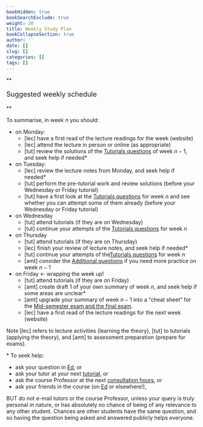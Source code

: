 ```yaml
---
bookHidden: true
bookSearchExclude: true
weight: 20
title: Weekly Study Plan
bookCollapseSection: true 
author: ''
date: []
slug: []
categories: []
tags: []
---
```



**<p style="font-size:18px;">Suggested weekly schedule</p>**

To summarise, in week $n$ you should: 

- on Monday:
    - [lec] have a first read of the lecture readings for the week (website)
    - [lec] attend the lecture in person or online (as appropriate)
    - [tut] review the solutions of the [Tutorials questions](https://canvas.lms.unimelb.edu.au/courses/173733/modules/items/4464392) of week $n-1$, and seek help if needed*
- on Tuesday:
    - [lec] review the lecture notes from Monday, and seek help if needed*
    - [tut] perform the pre-tutorial work and review solutions (before your Wednesday or Friday tutorial)
    - [tut] have a first look at the [Tutorials questions](https://canvas.lms.unimelb.edu.au/courses/173733/modules/items/4464392) for week $n$ and see whether you can attempt some of them already (before your Wednesday or Friday tutorial)
    <!-- - [amt] review the [solutions to the review questions](https://canvas.lms.unimelb.edu.au/courses/107520/modules/items/3123110) of week $n-2$, and seek help if needed* -->
- on Wednesday
    - [tut] attend tutorials (if they are on Wednesday)
    - [tut] continue your attempts of the [Tutorials questions](https://canvas.lms.unimelb.edu.au/courses/173733/modules/items/4464392) for week $n$
- on Thursday
    - [tut] attend tutorials (if they are on Thursday)
    - [lec] finish your review of lecture notes, and seek help if needed*
    - [tut] continue your attempts of the[Tutorials questions](https://canvas.lms.unimelb.edu.au/courses/173733/modules/items/4464392) for week $n$
    - [amt] consider the [Additional questions](https://canvas.lms.unimelb.edu.au/courses/173733/modules/items/4464393) if you need more practice on week $n-1$
- on Friday <- wrapping the week up!
    - [tut] attend tutorials (if they are on Friday)
    - [amt] create draft 1 of your own summary of week $n$, and seek help if some areas are unclear*
    - [amt] upgrade your summary of week $n-1$ into a "cheat sheet" for the [Mid-semester exam and the final exam](../0-subject-guide/Assessment).
    - [lec] have a first read of the lecture readings for the next week (website)

Note [lec] refers to lecture activities (learning the theory), [tut] to tutorials (applying the theory), and [amt] to assessment preparation (prepare for exams).

\* To seek help:

- ask your question in [Ed](https://canvas.lms.unimelb.edu.au/courses/173733/external_tools/5601?display=borderless), or
- ask your tutor at your next [tutorial](../0-subject-guide/Activities/#tutorials), or
- ask the course Professor at the next [consultation hours](../0-subject-guide), or
- ask your friends in the course (on [Ed](https://canvas.lms.unimelb.edu.au/courses/173733/external_tools/5601?display=borderless) or elsewhere!),

BUT do not e-mail tutors or the course Professor, unless your query is truly personal in nature, or has absolutely no chance of being of any relevance to any other student. Chances are other students have the same question, and so having the question being asked and answered publicly helps everyone.
